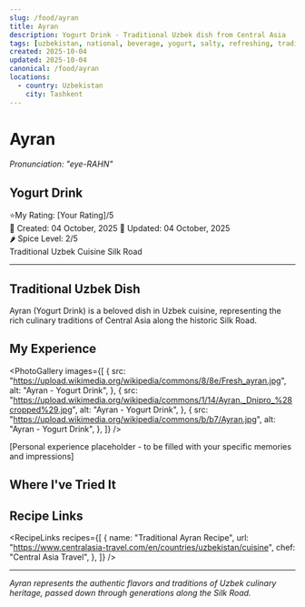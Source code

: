 ```yaml
---
slug: /food/ayran
title: Ayran
description: Yogurt Drink - Traditional Uzbek dish from Central Asia
tags: [uzbekistan, national, beverage, yogurt, salty, refreshing, traditional]
created: 2025-10-04
updated: 2025-10-04
canonical: /food/ayran
locations:
  - country: Uzbekistan
    city: Tashkent
---
```



# Ayran

_Pronunciation: "eye-RAHN"_

## Yogurt Drink

<div className="food-rating">
  <span className="star">⭐</span>My Rating: [Your Rating]/5
</div>

<div className="food-metadata">
  <span className="food-date">📅 Created: 04 October, 2025</span>
  <span className="food-date">🔄 Updated: 04 October, 2025</span>
</div>

<div className="spice-level">🌶️ Spice Level: 2/5</div>

<div className="food-tags">
  <span className="food-tag">Traditional</span>
  <span className="food-tag">Uzbek Cuisine</span>
  <span className="food-tag">Silk Road</span>
</div>

---

## Traditional Uzbek Dish

Ayran (Yogurt Drink) is a beloved dish in Uzbek cuisine, representing the rich culinary traditions of Central Asia along the historic Silk Road.

## My Experience

<PhotoGallery
  images={[
    {
      src: "https://upload.wikimedia.org/wikipedia/commons/8/8e/Fresh_ayran.jpg",
      alt: "Ayran - Yogurt Drink",
    },
    {
      src: "https://upload.wikimedia.org/wikipedia/commons/1/14/Ayran._Dnipro_%28cropped%29.jpg",
      alt: "Ayran - Yogurt Drink",
    },
    {
      src: "https://upload.wikimedia.org/wikipedia/commons/b/b7/Ayran.jpg",
      alt: "Ayran - Yogurt Drink",
    },
  ]}
/>

[Personal experience placeholder - to be filled with your specific memories and impressions]

## Where I've Tried It

<MapEmbed
  location="Tashkent, Uzbekistan"
  description="Traditional preparation across Uzbekistan"
/>

## Recipe Links

<RecipeLinks
  recipes={[
    {
      name: "Traditional Ayran Recipe",
      url: "https://www.centralasia-travel.com/en/countries/uzbekistan/cuisine",
      chef: "Central Asia Travel",
    },
  ]}
/>

---

_Ayran represents the authentic flavors and traditions of Uzbek culinary heritage, passed down through generations along the Silk Road._
